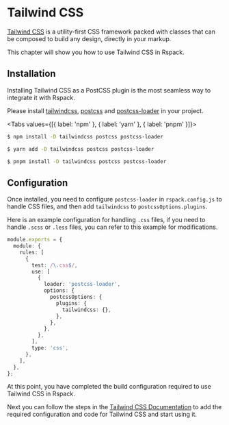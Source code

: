 # Tailwind CSS

[Tailwind CSS](https://tailwindcss.com/) is a utility-first CSS framework packed with classes that can be composed to build any design, directly in your markup.

This chapter will show you how to use Tailwind CSS in Rspack.

## Installation

Installing Tailwind CSS as a PostCSS plugin is the most seamless way to integrate it with Rspack.

Please install [tailwindcss](https://tailwindcss.com/), [postcss](https://postcss.org/) and [postcss-loader](https://www.npmjs.com/package/) in your project.


<Tabs values={[{ label: 'npm' }, { label: 'yarn' }, { label: 'pnpm' }]}>
  <Tab>

```sh
$ npm install -D tailwindcss postcss postcss-loader
```

  </Tab>

  <Tab>

```sh
$ yarn add -D tailwindcss postcss postcss-loader
```

  </Tab>

  <Tab>

```sh
$ pnpm install -D tailwindcss postcss postcss-loader
```

  </Tab>
</Tabs>

## Configuration

Once installed, you need to configure `postcss-loader` in `rspack.config.js` to handle CSS files, and then add `tailwindcss` to `postcssOptions.plugins`.

Here is an example configuration for handling `.css` files, if you need to handle `.scss` or `.less` files, you can refer to this example for modifications.

```ts title="rspack.config.js"
module.exports = {
  module: {
    rules: [
      {
        test: /\.css$/,
        use: [
          {
            loader: 'postcss-loader',
            options: {
              postcssOptions: {
                plugins: {
                  tailwindcss: {},
                },
              },
            },
          },
        ],
        type: 'css',
      },
    ],
  },
};
```

At this point, you have completed the build configuration required to use Tailwind CSS in Rspack.

Next you can follow the steps in the [Tailwind CSS Documentation](https://tailwindcss.com/docs/installation/using-postcss) to add the required configuration and code for Tailwind CSS and start using it.
